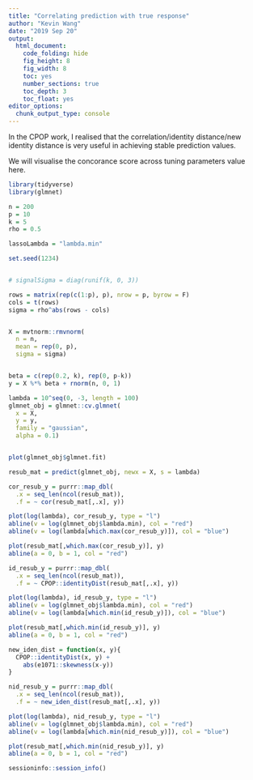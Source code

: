 ```yaml
---
title: "Correlating prediction with true response"
author: "Kevin Wang"
date: "2019 Sep 20"
output:
  html_document:
    code_folding: hide
    fig_height: 8
    fig_width: 8
    toc: yes
    number_sections: true
    toc_depth: 3
    toc_float: yes
editor_options: 
  chunk_output_type: console
---
```


In the CPOP work, I realised that the correlation/identity distance/new identity distance is very useful in achieving stable prediction values. 


We will visualise the concorance score across tuning parameters value here. 


```r
library(tidyverse)
library(glmnet)
```


```r
n = 200
p = 10
k = 5
rho = 0.5

lassoLambda = "lambda.min"

set.seed(1234)


# signalSigma = diag(runif(k, 0, 3))

rows = matrix(rep(c(1:p), p), nrow = p, byrow = F)
cols = t(rows)
sigma = rho^abs(rows - cols)


X = mvtnorm::rmvnorm(
  n = n,
  mean = rep(0, p),
  sigma = sigma)


beta = c(rep(0.2, k), rep(0, p-k))
y = X %*% beta + rnorm(n, 0, 1)
```


```r
lambda = 10^seq(0, -3, length = 100)
glmnet_obj = glmnet::cv.glmnet(
  x = X,
  y = y,
  family = "gaussian", 
  alpha = 0.1)


plot(glmnet_obj$glmnet.fit)
```


```r
resub_mat = predict(glmnet_obj, newx = X, s = lambda)
```


```r
cor_resub_y = purrr::map_dbl(
  .x = seq_len(ncol(resub_mat)),
  .f = ~ cor(resub_mat[,.x], y))

plot(log(lambda), cor_resub_y, type = "l")
abline(v = log(glmnet_obj$lambda.min), col = "red")
abline(v = log(lambda[which.max(cor_resub_y)]), col = "blue")

plot(resub_mat[,which.max(cor_resub_y)], y)
abline(a = 0, b = 1, col = "red")
```


```r
id_resub_y = purrr::map_dbl(
  .x = seq_len(ncol(resub_mat)),
  .f = ~ CPOP::identityDist(resub_mat[,.x], y))

plot(log(lambda), id_resub_y, type = "l")
abline(v = log(glmnet_obj$lambda.min), col = "red")
abline(v = log(lambda[which.min(id_resub_y)]), col = "blue")

plot(resub_mat[,which.min(id_resub_y)], y)
abline(a = 0, b = 1, col = "red")
```

```r
new_iden_dist = function(x, y){
  CPOP::identityDist(x, y) +
    abs(e1071::skewness(x-y))
}

nid_resub_y = purrr::map_dbl(
  .x = seq_len(ncol(resub_mat)),
  .f = ~ new_iden_dist(resub_mat[,.x], y))

plot(log(lambda), nid_resub_y, type = "l")
abline(v = log(glmnet_obj$lambda.min), col = "red")
abline(v = log(lambda[which.min(nid_resub_y)]), col = "blue")

plot(resub_mat[,which.min(nid_resub_y)], y)
abline(a = 0, b = 1, col = "red")
```


```r
sessioninfo::session_info()
```

